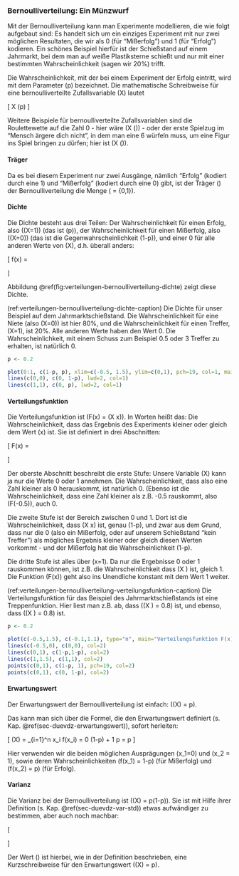 ### Bernoulliverteilung: Ein Münzwurf {#sec-bernoulliverteilung}

Mit der Bernoulliverteilung kann man Experimente modellieren, die wie folgt aufgebaut sind: Es handelt sich um ein einziges Experiment mit nur zwei möglichen Resultaten, die wir als 0 (für "Mißerfolg") und 1 (für "Erfolg") kodieren. Ein schönes Beispiel hierfür ist der Schießstand auf einem Jahrmarkt, bei dem man auf weiße Plastiksterne schießt und nur mit einer bestimmten Wahrscheinlichkeit (sagen wir 20%) trifft.

Die Wahrscheinlichkeit, mit der bei einem Experiment der Erfolg eintritt, wird mit dem Parameter \(p\) bezeichnet. Die mathematische Schreibweise für eine bernoulliverteilte Zufallsvariable \(X\) lautet

\[ X \sim \text{Be}(p) \]

Weitere Beispiele für bernoulliverteilte Zufallsvariablen sind die Roulettewette auf die Zahl 0 - hier wäre \(X \sim \text{Be}(\frac{1}{37})\) - oder der erste Spielzug im "Mensch ärgere dich nicht", in dem man eine 6 würfeln muss, um eine Figur ins Spiel bringen zu dürfen; hier ist \(X \sim \text{Be}(\frac{1}{6})\).

#### Träger {-}

Da es bei diesem Experiment nur zwei Ausgänge, nämlich "Erfolg" (kodiert durch eine 1) und "Mißerfolg" (kodiert durch eine 0) gibt, ist der Träger \(\mathcal{T}\) der Bernoulliverteilung die Menge \(\mathcal{T} = \{0,1\}\).

#### Dichte {-}

Die Dichte besteht aus drei Teilen: Der Wahrscheinlichkeit für einen Erfolg, also \(\mathbb{P}(X=1)\) (das ist \(p\)), der Wahrscheinlichkeit für einen Mißerfolg, also \(\mathbb{P}(X=0)\) (das ist die Gegenwahrscheinlichkeit \(1-p\)), und einer 0 für alle anderen Werte von \(X\), d.h. überall anders:

\[ f(x) = \begin{cases} p, & x = 1 \\ 1-p, & x=0 \\ 0, &\text{sonst} \end{cases} \]

Abbildung \@ref(fig:verteilungen-bernoulliverteilung-dichte) zeigt diese Dichte.

(ref:verteilungen-bernoulliverteilung-dichte-caption) Die Dichte für unser Beispiel auf dem Jahrmarktschießstand. Die Wahrscheinlichkeit für eine Niete (also \(X=0\)) ist hier 80%, und die Wahrscheinlichkeit für einen Treffer, \(X=1\), ist 20%. Alle anderen Werte haben den Wert 0. Die Wahrscheinlichkeit, mit einem Schuss zum Beispiel 0.5 oder 3 Treffer zu erhalten, ist natürlich 0.

```r
p <- 0.2

plot(0:1, c(1-p, p), xlim=c(-0.5, 1.5), ylim=c(0,1), pch=19, col=1, main="Dichte f(x) der Bernoulliverteilung mit p=0.2", ylab="f(x)", xlab="x")
lines(c(0,0), c(0, 1-p), lwd=2, col=1)
lines(c(1,1), c(0, p), lwd=2, col=1)
```

#### Verteilungsfunktion {-}

Die Verteilungsfunktion ist \(F(x) = \mathbb{P}(X \leq x)\). In Worten heißt das: Die Wahrscheinlichkeit, dass das Ergebnis des Experiments kleiner oder gleich dem Wert \(x\) ist. Sie ist definiert in drei Abschnitten:

\[ F(x) = \begin{cases} 0, & x < 0 \\ 1-p, & x>=0 \, \text{und} \, x<1 \\ 1, & x \geq 1 \end{cases} \]

Der oberste Abschnitt beschreibt die erste Stufe: Unsere Variable \(X\) kann ja nur die Werte 0 oder 1 annehmen. Die Wahrscheinlichkeit, dass also eine Zahl kleiner als 0 herauskommt, ist natürlich 0. (Ebenso ist die Wahrscheinlichkeit, dass eine Zahl kleiner als z.B. -0.5 rauskommt, also \(F(-0.5)\), auch 0.

Die zweite Stufe ist der Bereich zwischen 0 und 1. Dort ist die Wahrscheinlichkeit, dass \(X \leq x\) ist, genau \(1-p\), und zwar aus dem Grund, dass nur die 0 (also ein Mißerfolg, oder auf unserem Schießstand "kein Treffer") als mögliches Ergebnis kleiner oder gleich diesen Werten vorkommt - und der Mißerfolg hat die Wahrscheinlichkeit \(1-p\).

Die dritte Stufe ist alles über \(x=1\). Da nur die Ergebnisse 0 oder 1 rauskommen können, ist z.B. die Wahrscheinlichkeit dass \(X \leq 5\) ist, gleich 1. Die Funktion \(F(x)\) geht also ins Unendliche konstant mit dem Wert 1 weiter.

(ref:verteilungen-bernoulliverteilung-verteilungsfunktion-caption) Die Verteilungsfunktion für das Beispiel des Jahrmarktschießstands ist eine Treppenfunktion. Hier liest man z.B. ab, dass \(\mathbb{P}(X \leq 0) = 0.8\) ist, und ebenso, dass \(\mathbb{P}(X \leq 0.5) = 0.8\) ist.

```r
p <- 0.2

plot(c(-0.5,1.5), c(-0.1,1.1), type="n", main="Verteilungsfunktion F(x) der Bernoulliverteilung mit p=0.2", ylab="F(x)", xlab="x")
lines(c(-0.5,0), c(0,0), col=2)
lines(c(0,1), c(1-p,1-p), col=2)
lines(c(1,1.5), c(1,1), col=2)
points(c(0,1), c(1-p, 1), pch=19, col=2)
points(c(0,1), c(0, 1-p), col=2)
```

#### Erwartungswert {-}

Der Erwartungswert der Bernoulliverteilung ist einfach: \(\mathbb{E}(X) = p\).

Das kann man sich über die Formel, die den Erwartungswert definiert (s. Kap. \@ref(sec-duevdz-erwartungswert)), sofort herleiten:

\[ \mathbb{E}(X) = \sum_{i=1}^n x_i f(x_i) = 0 \cdot (1-p) + 1 \cdot p = p \]

Hier verwenden wir die beiden möglichen Ausprägungen \(x_1=0\) und \(x_2 = 1\), sowie deren Wahrscheinlichkeiten \(f(x_1) = 1-p\) (für Mißerfolg) und \(f(x_2) = p\) (für Erfolg).

#### Varianz {-}

Die Varianz bei der Bernoulliverteilung ist \(\mathbb{V}(X) = p(1-p)\). Sie ist mit Hilfe ihrer Definition (s. Kap. \@ref(sec-duevdz-var-std)) etwas aufwändiger zu bestimmen, aber auch noch machbar:

\[ \begin{aligned} \mathbb{V}(X) &= \sum_{i=1}^n (x_i - \mu)^2 f(x_i) \\&=(x_1-p)^2 \cdot (1-p) + (x_2 - p)^2 \cdot p\\&=p^2 (1-p) + (1-p)^2 p \\&=(p^2 - p^3) + (1^2-2p+p^2)\cdot p \\&=p^2 - p^3 + p - 2p^2 + p^3 \\&=p - p^2 \\&=p(1-p) \end{aligned} \]

Der Wert \(\mu\) ist hierbei, wie in der Definition beschrieben, eine Kurzschreibweise für den Erwartungswert \(\mathbb{E}(X) = p\).
